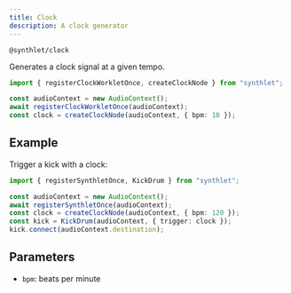 ```yaml
---
title: Clock
description: A clock generator
---
```



`@synthlet/clock`

Generates a clock signal at a given tempo.

```ts
import { registerClockWorkletOnce, createClockNode } from "synthlet";

const audioContext = new AudioContext();
await registerClockWorkletOnce(audioContext);
const clock = createClockNode(audioContext, { bpm: 10 });
```

<ClockExample />

## Example

Trigger a kick with a clock:

```ts
import { registerSynthletOnce, KickDrum } from "synthlet";

const audioContext = new AudioContext();
await registerSynthletOnce(audioContext);
const clock = createClockNode(audioContext, { bpm: 120 });
const kick = KickDrum(audioContext, { trigger: clock });
kick.connect(audioContext.destination);
```

## Parameters

- `bpm`: beats per minute

